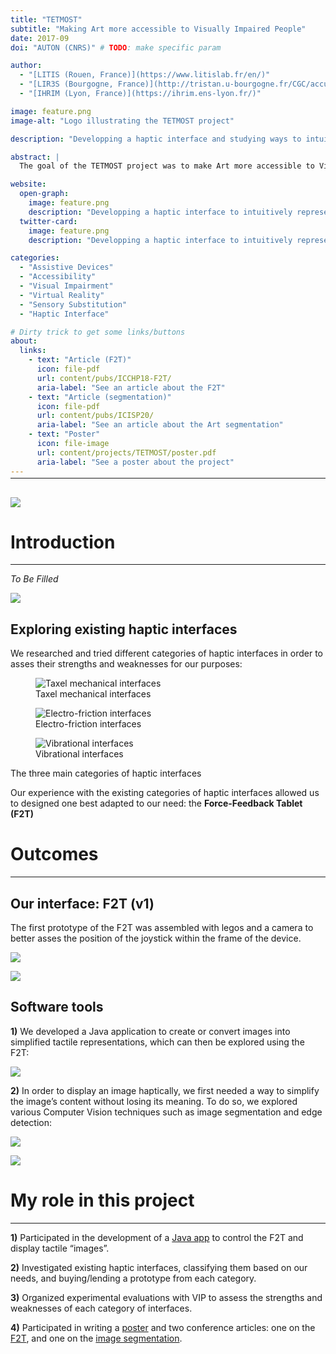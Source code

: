 ```yaml
---
title: "TETMOST"
subtitle: "Making Art more accessible to Visually Impaired People"
date: 2017-09
doi: "AUTON (CNRS)" # TODO: make specific param

author:
  - "[LITIS (Rouen, France)](https://www.litislab.fr/en/)"
  - "[LIR3S (Bourgogne, France)](http://tristan.u-bourgogne.fr/CGC/accueil/CGCAccueil.htm)"
  - "[IHRIM (Lyon, France)](https://ihrim.ens-lyon.fr/)"

image: feature.png
image-alt: "Logo illustrating the TETMOST project"

description: "Developping a haptic interface and studying ways to intuitively represent images and Art pieces haptically for Visually Impaired People."

abstract: |
  The goal of the TETMOST project was to make Art more accessible to Visually Impaired People. The project had two main axes: (1) researching and experimenting to find the most intuitive way to transcode an image into haptic sensations whilst retaining its original meaning and peculiarities, and (2) developping a novel haptic interface allowing VIP to explore images with their fingers.

website:
  open-graph:
    image: feature.png
    description: "Developping a haptic interface to intuitively represent images and Art to VIP"
  twitter-card:
    image: feature.png
    description: "Developping a haptic interface to intuitively represent images and Art to VIP"

categories:
  - "Assistive Devices"
  - "Accessibility"
  - "Visual Impairment"
  - "Virtual Reality"
  - "Sensory Substitution"
  - "Haptic Interface"

# Dirty trick to get some links/buttons
about:
  links:
    - text: "Article (F2T)"
      icon: file-pdf
      url: content/pubs/ICCHP18-F2T/
      aria-label: "See an article about the F2T"
    - text: "Article (segmentation)"
      icon: file-pdf
      url: content/pubs/ICISP20/
      aria-label: "See an article about the Art segmentation"
    - text: "Poster"
      icon: file-image
      url: content/projects/TETMOST/poster.pdf
      aria-label: "See a poster about the project"
---
```


<hr style="margin-bottom: 30px; margin-top: -12px">

![](feature.png){.preview-image fig-alt="Image illustrating the project"}

# Introduction
***

<!--# TODO: summary -->

*To Be Filled*

![](schema.png){fig-alt="Schema illustrating the objectives of the TETMOST project"}

## Exploring existing haptic interfaces

We researched and tried different categories of haptic interfaces in order to asses their strengths and weaknesses for our purposes:

:::{#fig-device-types layout='[32,34,34]' layout-valign="center"}

![Taxel mechanical interfaces](taxels.png){#fig-taxel fig-alt="Photo of the StimTACT interface"}

![Electro-friction interfaces](friction.png){#fig-elec fig-alt="Photo of the Hap2U interface"}

![Vibrational interfaces](gloves.png){#fig-vibro fig-alt="Photo of the vibrotactile gloves"}

The three main categories of haptic interfaces

:::

Our experience with the existing categories of haptic interfaces allowed us to designed one best adapted to our need: the **Force-Feedback Tablet (F2T)**


# Outcomes
***

## Our interface: F2T (v1)

The first prototype of the F2T was assembled with legos and a camera to better asses the position of the joystick within the frame of the device.

:::{layout='[46,54]' layout-valign="center"}

![](F2T-v1.jpg){fig-alt="Photo of the first prototype of the F2T device"}

![](F2T-explanation.png){fig-alt="Schema explaining the F2T interface"}

:::

## Software tools

**1)** We developed a Java application to create or convert images into simplified tactile representations, which can then be explored using the F2T:

![](F2T-interface.png){fig-alt="Screenshot of the F2T control interface"}

**2)** In order to display an image haptically, we first needed a way to simplify the image's content without losing its meaning. To do so, we explored various Computer Vision techniques such as image segmentation and edge detection:

:::{layout='[48,52]'}

![](art.png){fig-alt="Antique drawing of a horse passed through an edge-detection algorithm to remove unneeded details"}

![](art2.png){fig-alt="Antique painting of a woman carrying a milk jug, passed through another type of edge-detection algorithm to remove unneeded details"}

:::

# My role in this project
***

**1)** Participated in the development of a [Java app](https://github.com/ma-riviere/F2T-interface) to control the F2T and display tactile "images".

**2)** Investigated existing haptic interfaces, classifying them based on our needs, and buying/lending a prototype from each category.

**3)** Organized experimental evaluations with VIP to assess the strengths and weaknesses of each category of interfaces.

**4)** Participated in writing a [poster](poster.pdf) and two conference articles: one on the [F2T](/content/pubs/ICCHP18-F2T/), and one on the [image segmentation](/content/pubs/ICISP20/).